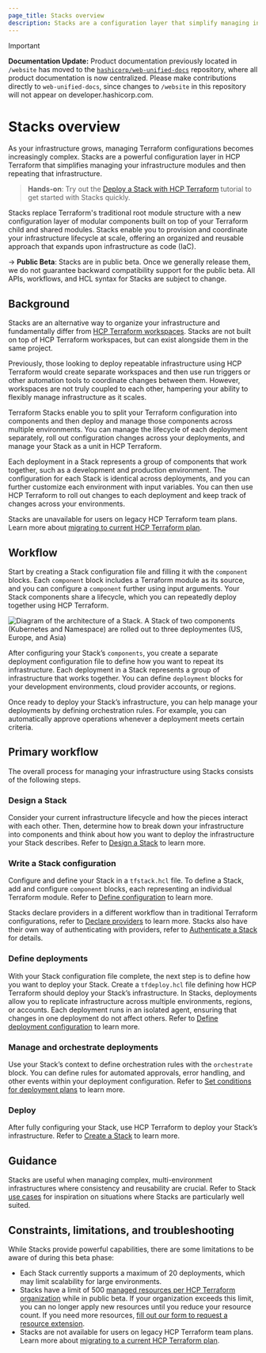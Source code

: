 ```yaml
---
page_title: Stacks overview
description: Stacks are a configuration layer that simplify managing infrastructure modules. Learn how Stacks help you provision and coordinate your infrastructure lifecycle at scale.
---
```


> [!IMPORTANT]  
> **Documentation Update:** Product documentation previously located in `/website` has moved to the [`hashicorp/web-unified-docs`](https://github.com/hashicorp/web-unified-docs) repository, where all product documentation is now centralized. Please make contributions directly to `web-unified-docs`, since changes to `/website` in this repository will not appear on developer.hashicorp.com.

# Stacks overview

As your infrastructure grows, managing Terraform configurations becomes increasingly complex. Stacks are a powerful configuration layer in HCP Terraform that simplifies managing your infrastructure modules and then repeating that infrastructure. 

> **Hands-on**: Try out the [Deploy a Stack with HCP Terraform](/terraform/tutorials/cloud/stacks-deploy) tutorial to get started with Stacks quickly.

Stacks replace Terraform's traditional root module structure with a new configuration layer of modular components built on top of your Terraform child and shared modules. Stacks enable you to provision and coordinate your infrastructure lifecycle at scale, offering an organized and reusable approach that expands upon infrastructure as code (IaC).

-> **Public Beta**: Stacks are in public beta. Once we generally release them, we do not guarantee backward compatibility support for the public beta. All APIs, workflows, and HCL syntax for Stacks are subject to change.

## Background

Stacks are an alternative way to organize your infrastructure and fundamentally differ from [HCP Terraform workspaces](/terraform/cloud-docs/workspaces). Stacks are not built on top of HCP Terraform workspaces, but can exist alongside them in the same project.

Previously, those looking to deploy repeatable infrastructure using HCP Terraform would create separate workspaces and then use run triggers or other automation tools to coordinate changes between them. However, workspaces are not truly coupled to each other, hampering your ability to flexibly manage infrastructure as it scales.

Terraform Stacks enable you to split your Terraform configuration into components and then deploy and manage those components across multiple environments. You can manage the lifecycle of each deployment separately, roll out configuration changes across your deployments, and manage your Stack as a unit in HCP Terraform.

Each deployment in a Stack represents a group of components that work together, such as a development and production environment. The configuration for each Stack is identical across deployments, and you can further customize each environment with input variables. You can then use HCP Terraform to roll out changes to each deployment and keep track of changes across your environments.

Stacks are unavailable for users on legacy HCP Terraform team plans. Learn more about [migrating to current HCP Terraform plan](/terraform/cloud-docs/overview/migrate-teams-standard).

## Workflow

Start by creating a Stack configuration file and filling it with the `component` blocks. Each `component` block includes a Terraform module as its source, and you can configure a `component` further using input arguments. Your Stack components share a lifecycle, which you can repeatedly deploy together using HCP Terraform.

![Diagram of the architecture of a Stack. A Stack of two components (Kubernetes and Namespace) are rolled out to three deploymentes (US, Europe, and Asia) ](/img/docs/stacks-example.png)

After configuring your Stack’s `components`, you create a separate deployment configuration file to define how you want to repeat its infrastructure. Each deployment in a Stack represents a group of infrastructure that works together. You can define `deployment` blocks for your development environments, cloud provider accounts, or regions.

Once ready to deploy your Stack’s infrastructure, you can help manage your deployments by defining orchestration rules. For example, you can automatically approve operations whenever a deployment meets certain criteria.

## Primary workflow

The overall process for managing your infrastructure using Stacks consists of the following steps.

### Design a Stack

Consider your current infrastructure lifecycle and how the pieces interact with each other. Then, determine how to break down your infrastructure into components and think about how you want to deploy the infrastructure your Stack describes. Refer to [Design a Stack](/terraform/language/stacks/design) to learn more.

### Write a Stack configuration 

Configure and define your Stack in a `tfstack.hcl` file. To define a Stack, add and configure `component` blocks, each representing an individual Terraform module. Refer to [Define configuration](/terraform/language/stacks/create/config) to learn more.

Stacks declare providers in a different workflow than in traditional Terraform configurations, refer to [Declare providers](/terraform/language/stacks/create/declare-providers) to learn more. Stacks also have their own way of authenticating with providers, refer to [Authenticate a Stack](/terraform/language/stacks/deploy/authenticate) for details.

### Define deployments

With your Stack configuration file complete, the next step is to define how you want to deploy your Stack. Create a `tfdeploy.hcl` file defining how HCP Terraform should deploy your Stack’s infrastructure. In Stacks, deployments allow you to replicate infrastructure across multiple environments, regions, or accounts. Each deployment runs in an isolated agent, ensuring that changes in one deployment do not affect others. Refer to [Define deployment configuration](/terraform/language/stacks/deploy/config) to learn more.

### Manage and orchestrate deployments

Use your Stack’s context to define orchestration rules with the `orchestrate` block. You can define rules for automated approvals, error handling, and other events within your deployment configuration. Refer to [Set conditions for deployment plans](/terraform/language/stacks/deploy/conditions) to learn more.

### Deploy

After fully configuring your Stack, use HCP Terraform to deploy your Stack’s infrastructure. Refer to [Create a Stack](/terraform/cloud-docs/stacks/create) to learn more.

## Guidance

Stacks are useful when managing complex, multi-environment infrastructures where consistency and reusability are crucial. Refer to Stack [use cases](/terraform/language/stacks/use-cases) for inspiration on situations where Stacks are particularly well suited.

## Constraints, limitations, and troubleshooting

While Stacks provide powerful capabilities, there are some limitations to be aware of during this beta phase:

* Each Stack currently supports a maximum of 20 deployments, which may limit scalability for large environments.
* Stacks have a limit of 500 [managed resources per HCP Terraform organization](/terraform/cloud-docs/overview/estimate-hcp-terraform-cost#what-is-a-managed-resource) while in public beta. If your organization exceeds this limit, you can no longer apply new resources until you reduce your resource count. If you need more resources, [fill out our form to request a resource extension](https://forms.gle/uGhn5CL1krf5T93m9).
* Stacks are not available for users on legacy HCP Terraform team plans. Learn more about [migrating to a current HCP Terraform plan](/terraform/cloud-docs/overview/migrate-teams-standard).
